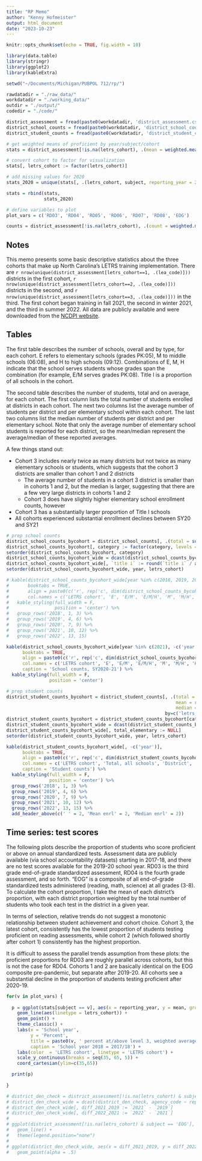 ```yaml
---
title: "RP Memo"
author: "Kenny Hofmeister"
output: html_document
date: "2023-10-23"
---
```


```r
knitr::opts_chunk$set(echo = TRUE, fig.width = 10)

library(data.table)
library(stringr)
library(ggplot2)
library(kableExtra)

```

```r

setwd("~/Documents/Michigan/PUBPOL 712/rp/")

rawdatadir = "./raw_data/"
workdatadir = "./working_data/"
outdir = "./output/"
codedir = "./code/"

district_assessment = fread(paste0(workdatadir, 'district_assessment.csv'))
district_school_counts = fread(paste0(workdatadir, 'district_school_counts.csv'))
district_student_counts = fread(paste0(workdatadir, 'district_student_counts.csv'))

```

```r

# get weighted means of proficient by year/subject/cohort
stats = district_assessment[!is.na(letrs_cohort), .(mean = weighted.mean(as.numeric(glp_pct), as.numeric(den), na.rm = TRUE)), by=c('letrs_cohort', 'reporting_year', 'subject')]

# convert cohort to factor for visualization
stats[, letrs_cohort := factor(letrs_cohort)]

# add missing values for 2020  
stats_2020 = unique(stats[, .(letrs_cohort, subject, reporting_year = 2020, mean = NA)])

stats = rbind(stats,
              stats_2020)

# define variables to plot
plot_vars = c('RD03', 'RD04', 'RD05', 'RD06', 'RD07', 'RD08', 'EOG')

counts = district_assessment[!is.na(letrs_cohort), .(count = weighted.mean(as.numeric(glp_pct), as.numeric(den), na.rm = TRUE)), by=c('letrs_cohort', 'reporting_year', 'subject')]

```

## Notes

This memo presents some basic descriptive statistics about the three cohorts that make up North Carolina's LETRS training implementation. There are `r nrow(unique(district_assessment[letrs_cohort==1, .(lea_code)]))` districts in the first cohort,
`r nrow(unique(district_assessment[letrs_cohort==2, .(lea_code)]))` districts in the second, and `r nrow(unique(district_assessment[letrs_cohort==3, .(lea_code)]))` in the third. The first cohort began training in fall 2021, the second in winter 2021, and the third in summer 2022. All data are publicly available and were downloaded from the [NCDPI website](https://www.dpi.nc.gov/data-reports).

## Tables

The first table describes the number of schools, overall and by type, for each cohort. E refers to elementary schools (grades PK:05), M to middle schools (06:08), and H to high schools (09:12). Combinations of E, M, H indicate that the school serves students whose grades span the combination (for example, E/M serves grades PK:08). Title I is a proportion of all schools in the cohort.

The second table describes the number of students, total and on average, for each cohort. The first column lists the total number of students enrolled at districts in each cohort. The next two columns list the average number of students per district and per elementary school within each cohort. The last two columns list the median number of students per district and per elementary school. Note that only the average number of elementary school students is reported for each district, so the mean/median represent the average/median of these reported averages. 

A few things stand out:
  
  * Cohort 3 includes nearly twice as many districts but not twice as many elementary schools or students, which suggests that the cohort 3 districts are smaller than cohort 1 and 2 districts
    + The average number of students in a cohort 3 district is smaller than in cohorts 1 and 2, but the median is larger, suggesting that there are a few very large districts in cohorts
      1 and 2
    + Cohort 3 does have slightly higher elementary school enrollment counts, however
  * Cohort 3 has a substantially larger proportion of Title I schools 
  * All cohorts experienced substantial enrollment declines between SY20 and SY21

```r

# prep school counts
district_school_counts_bycohort = district_school_counts[, .(total = sum(school_n, na.rm = TRUE)), by=c('letrs_cohort', 'year', 'category')]
district_school_counts_bycohort[, category := factor(category, levels = c('elementary', 'elem/middle', 'elem/middle/high', 'middle', 'middle/high', 'high', 'title i', 'all'))]
setorder(district_school_counts_bycohort, category)
district_school_counts_bycohort_wide = dcast(district_school_counts_bycohort, letrs_cohort + year ~ category, value.var = 'total')
district_school_counts_bycohort_wide[, `title i` := round(`title i` / all, 2)]
setorder(district_school_counts_bycohort_wide, year, letrs_cohort)

# kable(district_school_counts_bycohort_wide[year %in% c(2018, 2019, 2020, 2021, 2022), -c('year')], 
#       booktabs = TRUE,
#       align = paste0(c('r', rep('c', dim(district_school_counts_bycohort_wide)[2])), collapse = ''),
#       col.names = c('LETRS cohort', 'E', 'E/M', 'E/M/H', 'M', 'M/H', 'H', 'Title I', 'All')) %>% 
#   kable_styling(full_width = F, 
#                 position = 'center') %>%
#   group_rows('2018', 1, 3) %>%
#   group_rows('2019', 4, 6) %>%
#   group_rows('2020', 7, 9) %>%
#   group_rows('2021', 10, 12) %>%
#   group_rows('2022', 13, 15)

kable(district_school_counts_bycohort_wide[year %in% c(2021), -c('year')], 
      booktabs = TRUE,
      align = paste0(c('r', rep('c', dim(district_school_counts_bycohort_wide)[2])), collapse = ''),
      col.names = c('LETRS cohort', 'E', 'E/M', 'E/M/H', 'M', 'M/H', 'H', 'Title I prop.', 'All'),
      caption = 'School counts, SY2020-21') %>% 
  kable_styling(full_width = F, 
                position = 'center')

# prep student counts
district_student_counts_bycohort = district_student_counts[, .(total = sum(avg_student_num),
                                                               mean = round(mean(avg_student_num)),
                                                               median = round(median(avg_student_num))),
                                                           by=c('letrs_cohort', 'year', 'category')]
district_student_counts_bycohort = district_student_counts_bycohort[category %in% c('all', 'elementary') & year %in% seq(2018, 2022)]
district_student_counts_bycohort_wide = dcast(district_student_counts_bycohort, letrs_cohort + year ~ category, value.var = c('total', 'mean', 'median'))
district_student_counts_bycohort_wide[, total_elementary := NULL]
setorder(district_student_counts_bycohort_wide, year, letrs_cohort)

kable(district_student_counts_bycohort_wide[, -c('year')], 
      booktabs = TRUE,
      align = paste0(c('r', rep('c', dim(district_student_counts_bycohort_wide)[2])), collapse = ''),
      col.names = c('LETRS cohort', 'Total, all schools', 'District', 'Elementary', 'District', 'Elementary'),
      caption = 'Student counts') %>% 
  kable_styling(full_width = F, 
                position = 'center') %>%
  group_rows('2018', 1, 3) %>%
  group_rows('2019', 4, 6) %>%
  group_rows('2020', 7, 9) %>%
  group_rows('2021', 10, 12) %>%
  group_rows('2022', 13, 15) %>%
  add_header_above(c(' ' = 2, 'Mean enrl' = 2, 'Median enrl' = 2))

```

## Time series: test scores

The following plots describe the proportion of students who score proficient or above on annual standardized tests. Assessment data are publicly available (via school accountability datasets) starting in 2017-18, and there are no test scores available for the 2019-20 school year. RD03 is the third grade end-of-grade standardized assessment, RD04 is the fourth grade assessment, and so forth. "EOG" is a composite of all end-of-grade standardized tests administered (reading, math, science) at all grades (3-8). To calculate the cohort proportion, I take the mean of each district's proportion, with each district proportion weighted by the total number of students who took each test in the district in a given year.

In terms of selection, relative trends do not suggest a monotonic relationship between student achievement and cohort choice. Cohort 3, the latest cohort, consistently has the lowest proportion of students testing proficient on reading assessments, while cohort 2 (which followed shortly after cohort 1) consistently has the highest proportion. 

It is difficult to assess the parallel trends assumption from these plots: the proficient proportions for RD03 are roughly parallel across cohorts, but this is not the case for RD04. Cohorts 1 and 2 are basically identical on the EOG composite pre-pandemic, but separate after 2019-20. All cohorts see a substantial decline in the proportion of students testing proficient after 2020-19. 

```r

for(v in plot_vars) {
  
  p = ggplot(stats[subject == v], aes(x = reporting_year, y = mean, group = letrs_cohort, color = letrs_cohort)) +
    geom_line(aes(linetype = letrs_cohort)) + 
    geom_point() +   
    theme_classic() + 
    labs(x = 'School year', 
         y = 'Percent',
         title = paste0(v, ' percent at/above level 3, weighted average within cohort'),
         caption = 'School year 2018 = 2017/18') +
    labs(color  = 'LETRS cohort', linetype = 'LETRS cohort') +
    scale_y_continuous(breaks = seq(35, 65, 5)) +
    coord_cartesian(ylim=c(35,65))

  print(p)
  
}

```


```r

# district_den_check = district_assessment[!is.na(letrs_cohort) & subject == 'EOG' & reporting_year %in% c(2019, 2021, 2022), .(agency_code, reporting_year, den)]
# district_den_check_wide = dcast(district_den_check, agency_code ~ reporting_year, value.var = 'den')
# district_den_check_wide[, diff_2021_2019 := `2021` - `2019`]
# district_den_check_wide[, diff_2022_2021 := `2022` - `2021`]
# 
# ggplot(district_assessment[!is.na(letrs_cohort) & subject == 'EOG'], aes(x = reporting_year, y = den, group = agency_code)) +
#   geom_line() +
#   theme(legend.position="none")
# 
# ggplot(district_den_check_wide, aes(x = diff_2021_2019, y = diff_2022_2021)) +
#   geom_point(alpha = .5)

```

